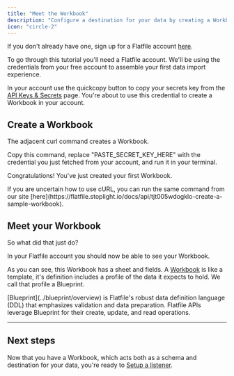```yaml
---
title: "Meet the Workbook"
description: "Configure a destination for your data by creating a Workbook"
icon: "circle-2"
---
```


If you don't already have one, sign up for a Flatfile account [here](https://platform.flatfile.com/account/sign-up).

<Note>
  To go through this tutorial you'll need a Flatfile account. We'll be using the
  credentials from your free account to assemble your first data import
  experience.
</Note>

In your account use the quickcopy button to copy your secrets key from the [API Keys & Secrets](https://platform.flatfile.com/dashboard/keys-and-secrets) page. You're about to use this credential to create a Workbook in your account.

## Create a Workbook

The adjacent curl command creates a Workbook.

Copy this command, replace "PASTE_SECRET_KEY_HERE" with the credential you just fetched from your account, and run it in your terminal.

Congratulations! You've just created your first Workbook.

<Info>
  If you are uncertain how to use cURL, you can run the same command from our
  site
  [here](https://flatfile.stoplight.io/docs/api/tjt005wdogklo-create-a-sample-workbook).
</Info>

## Meet your Workbook

So what did that just do?

In your Flatfile account you should now be able to see your Workbook.

As you can see, this Workbook has a sheet and fields. A <Tooltip tip="Analogous to a database...">[Workbook](https://flatfileinc.mintlify.dev/docs/concepts/workbooks)</Tooltip> is like a template, it's definition includes a profile of the data it expects to hold. We call that profile a Blueprint.

<Note>
  [Blueprint](../blueprint/overview) is Flatfile's robust data definition
  language (DDL) that emphasizes validation and data preparation. Flatfile APIs
  leverage Blueprint for their create, update, and read operations.
</Note>

---

## Next steps

Now that you have a Workbook, which acts both as a schema and destination for your data, you're ready to [Setup a listener](../quickstart/meet-the-listener).
